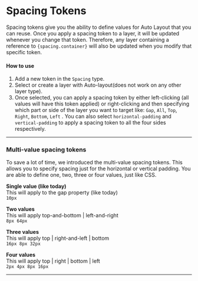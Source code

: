 # Spacing Tokens

Spacing tokens give you the ability to define values for Auto Layout that you can reuse. Once you apply a spacing token to a layer, it will be updated whenever you change that token. Therefore, any layer containing a reference to `{spacing.container}` will also be updated when you modify that specific token.
#### How to use

1. Add a new token in the `Spacing` type.
2. Select or create a layer with Auto-layout(does not work on any other layer type).
3. Once selected, you can apply a spacing token by either left-clicking (all values will have this token applied) or right-clicking and then specifying which part or side of the layer you want to target like: `Gap`, `All`, `Top`, `Right`, `Bottom`, `Left` . You can also select `horizontal-padding` and `vertical-padding` to apply a spacing token to all the four sides respectively. 

---


<ReactPlayer
  muted
  width="100%"
  height="auto"
  loop
  playing
  controls
  url="/spacing-tokens.mp4"
/>

### Multi-value spacing tokens

To save a lot of time, we introduced the multi-value spacing tokens. This allows you to specify spacing just for the horizontal or vertical padding. You are able to define one, two, three or four values, just like CSS.

**Single value (like today)**<br/>
This will apply to the gap property (like today)<br/>
```10px```

**Two values**<br/>
This will apply top-and-bottom | left-and-right<br/>
```8px 64px```

**Three values**<br/>
This will apply top | right-and-left | bottom<br/>
```16px 8px 32px```

**Four values**<br/>
This will apply top | right | bottom | left<br/>
```2px 4px 8px 16px```

---

<ReactPlayer
  muted
  width="100%"
  height="auto"
  loop
  playing
  controls
  url="/multi-value-tokens.mp4"
/>